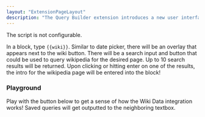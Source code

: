 ```yaml
---
layout: "ExtensionPageLayout"
description: "The Query Builder extension introduces a new user interface for building queries and outputting the query syntax into the block."
---
```



The script is not configurable.

In a block, type `{{wiki}}`. Similar to date picker, there will be an overlay that appears next to the wiki button. There will be a search input and button that could be used to query wikipedia for the desired page. Up to 10 search results will be returned. Upon clicking or hitting enter on one of the results, the intro for the wikipedia page will be entered into the block!

### Playground

Play with the button below to get a sense of how the Wiki Data integration works! Saved queries will get outputted to the neighboring textbox.

<DemoWikiData />
